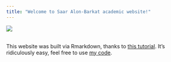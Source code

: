 ```yaml
---
title: "Welcome to Saar Alon-Barkat academic website!"
---
```

<div style="width:1000px; height=1000px">
![](bulb.jpg)
</div>
<br>
This website was built via Rmarkdown, thanks to [this tutorial](http://nickstrayer.me/RMarkdown_Sites_tutorial/). It's ridiculously easy, feel free to use [my code](https://github.com/saaralonbarkat/personal-site).   


